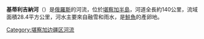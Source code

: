 '''基蒂利吉納河'''（{{lang-ru|Китильгина река}}）是[[俄羅斯|俄羅斯]]的河流，位於[[堪察加半島|堪察加半島]]，河道全長約140公里，流域面積28.4平方公里，河水主要來自融雪和雨水，是[[鮭魚|鮭魚]]的產卵地。

{{Russia-geo-stub}}

[[Category:堪察加边疆区河流|Category:堪察加边疆区河流]]